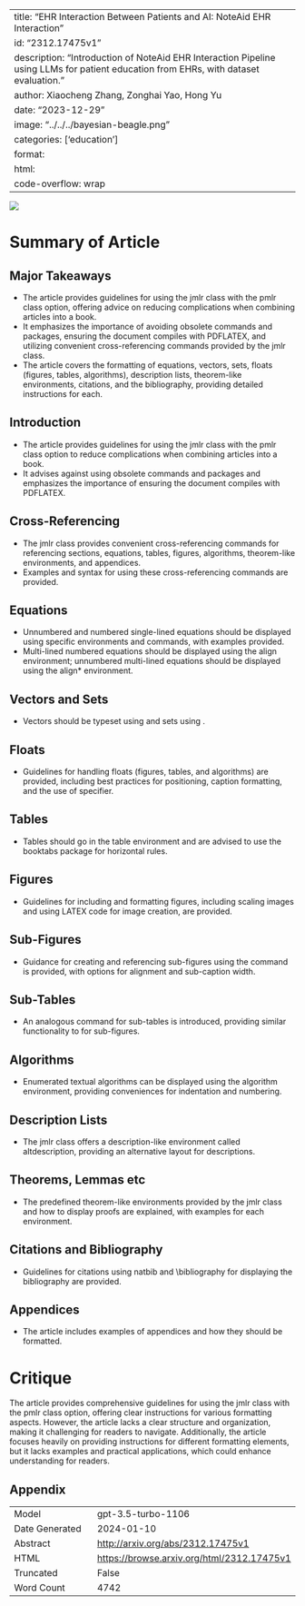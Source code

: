
---
title: "EHR Interaction Between Patients and AI: NoteAid EHR Interaction"
id: "2312.17475v1"
description: "Introduction of NoteAid EHR Interaction Pipeline using LLMs for patient education from EHRs, with dataset evaluation."
author: Xiaocheng Zhang, Zonghai Yao, Hong Yu
date: "2023-12-29"
image: "../../../bayesian-beagle.png"
categories: ['education']
format:
  html:
    code-overflow: wrap
---

![](None)

# Summary of Article

## Major Takeaways
- The article provides guidelines for using the jmlr class with the pmlr class option, offering advice on reducing complications when combining articles into a book.
- It emphasizes the importance of avoiding obsolete commands and packages, ensuring the document compiles with PDFLATEX, and utilizing convenient cross-referencing commands provided by the jmlr class.
- The article covers the formatting of equations, vectors, sets, floats (figures, tables, algorithms), description lists, theorem-like environments, citations, and the bibliography, providing detailed instructions for each.

## Introduction
- The article provides guidelines for using the jmlr class with the pmlr class option to reduce complications when combining articles into a book.
- It advises against using obsolete commands and packages and emphasizes the importance of ensuring the document compiles with PDFLATEX.

## Cross-Referencing
- The jmlr class provides convenient cross-referencing commands for referencing sections, equations, tables, figures, algorithms, theorem-like environments, and appendices.
- Examples and syntax for using these cross-referencing commands are provided.

## Equations
- Unnumbered and numbered single-lined equations should be displayed using specific environments and commands, with examples provided.
- Multi-lined numbered equations should be displayed using the align environment; unnumbered multi-lined equations should be displayed using the align* environment.
  
## Vectors and Sets
- Vectors should be typeset using \vec and sets using \set.
  
## Floats
- Guidelines for handling floats (figures, tables, and algorithms) are provided, including best practices for positioning, caption formatting, and the use of specifier.

## Tables
- Tables should go in the table environment and are advised to use the booktabs package for horizontal rules.
  
## Figures
- Guidelines for including and formatting figures, including scaling images and using LATEX code for image creation, are provided.

## Sub-Figures
- Guidance for creating and referencing sub-figures using the \subfigure command is provided, with options for alignment and sub-caption width.

## Sub-Tables
- An analogous command \subtable for sub-tables is introduced, providing similar functionality to \subfigure for sub-figures.

## Algorithms
- Enumerated textual algorithms can be displayed using the algorithm environment, providing conveniences for indentation and numbering.
  
## Description Lists
- The jmlr class offers a description-like environment called altdescription, providing an alternative layout for descriptions.

## Theorems, Lemmas etc
- The predefined theorem-like environments provided by the jmlr class and how to display proofs are explained, with examples for each environment.

## Citations and Bibliography
- Guidelines for citations using natbib and \bibliography for displaying the bibliography are provided.

## Appendices
- The article includes examples of appendices and how they should be formatted.

# Critique
The article provides comprehensive guidelines for using the jmlr class with the pmlr class option, offering clear instructions for various formatting aspects. However, the article lacks a clear structure and organization, making it challenging for readers to navigate. Additionally, the article focuses heavily on providing instructions for different formatting elements, but it lacks examples and practical applications, which could enhance understanding for readers.

## Appendix

|          |          |
|----------|----------|
| Model     | gpt-3.5-turbo-1106       |
| Date Generated     | 2024-01-10       |
| Abstract | [http://arxiv.org/abs/2312.17475v1](http://arxiv.org/abs/2312.17475v1)        |
| HTML     | [https://browse.arxiv.org/html/2312.17475v1](https://browse.arxiv.org/html/2312.17475v1)       |
| Truncated       | False       |
| Word Count       | 4742       |